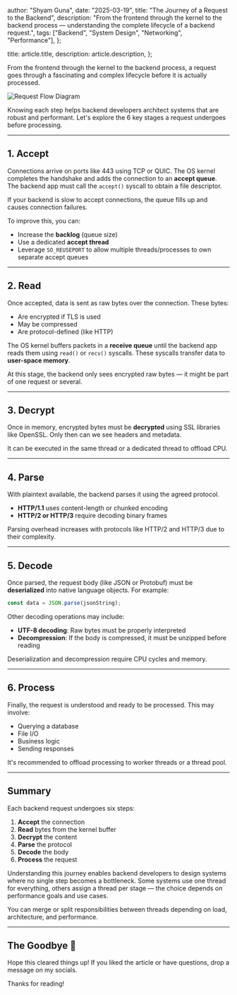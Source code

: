 
  author: "Shyam Guna",
  date: "2025-03-19",
  title: "The Journey of a Request to the Backend",
  description:
    "From the frontend through the kernel to the backend process — understanding the complete lifecycle of a backend request.",
  tags: ["Backend", "System Design", "Networking", "Performance"],
};

  title: article.title,
  description: article.description,
};


From the frontend through the kernel to the backend process, a request goes through a fascinating and complex lifecycle before it is actually processed.

<img src={demo.src} alt="Request Flow Diagram" />

Knowing each step helps backend developers architect systems that are robust and performant. Let's explore the 6 key stages a request undergoes before processing.

---

## 1. Accept

Connections arrive on ports like 443 using TCP or QUIC. The OS kernel completes the handshake and adds the connection to an **accept queue**. The backend app must call the `accept()` syscall to obtain a file descriptor.

<Callout type="warning" title="Potential bottleneck">
  If your backend is slow to accept connections, the queue fills up and causes
  connection failures.
</Callout>

To improve this, you can:

- Increase the **backlog** (queue size)
- Use a dedicated **accept thread**
- Leverage `SO_REUSEPORT` to allow multiple threads/processes to own separate accept queues

---

## 2. Read

Once accepted, data is sent as raw bytes over the connection. These bytes:

- Are encrypted if TLS is used
- May be compressed
- Are protocol-defined (like HTTP)

The OS kernel buffers packets in a **receive queue** until the backend app reads them using `read()` or `recv()` syscalls. These syscalls transfer data to **user-space memory**.

<Callout type="info" title="No full request yet">
  At this stage, the backend only sees encrypted raw bytes — it might be part of
  one request or several.
</Callout>

---

## 3. Decrypt

Once in memory, encrypted bytes must be **decrypted** using SSL libraries like OpenSSL. Only then can we see headers and metadata.

<Callout type="warning" title="Decryption is CPU-intensive">
  It can be executed in the same thread or a dedicated thread to offload CPU.
</Callout>

---

## 4. Parse

With plaintext available, the backend parses it using the agreed protocol.

- **HTTP/1.1** uses content-length or chunked encoding
- **HTTP/2 or HTTP/3** require decoding binary frames

<Callout type="info" title="Parsing costs CPU">
  Parsing overhead increases with protocols like HTTP/2 and HTTP/3 due to their
  complexity.
</Callout>

---

## 5. Decode

Once parsed, the request body (like JSON or Protobuf) must be **deserialized** into native language objects. For example:

```js
const data = JSON.parse(jsonString);
```

Other decoding operations may include:

- **UTF-8 decoding**: Raw bytes must be properly interpreted
- **Decompression**: If the body is compressed, it must be unzipped before reading

<Callout type="tip" title="Not a free operation">
  Deserialization and decompression require CPU cycles and memory.
</Callout>

---

## 6. Process

Finally, the request is understood and ready to be processed. This may involve:

- Querying a database
- File I/O
- Business logic
- Sending responses

<Callout type="info" title="Use worker pools">
  It's recommended to offload processing to worker threads or a thread pool.
</Callout>

---

## Summary

Each backend request undergoes six steps:

1. **Accept** the connection
2. **Read** bytes from the kernel buffer
3. **Decrypt** the content
4. **Parse** the protocol
5. **Decode** the body
6. **Process** the request

Understanding this journey enables backend developers to design systems where no single step becomes a bottleneck. Some systems use one thread for everything, others assign a thread per stage — the choice depends on performance goals and use cases.

<Callout type="tip" title="Design for flexibility">
  You can merge or split responsibilities between threads depending on load,
  architecture, and performance.
</Callout>

---

## The Goodbye 👋

Hope this cleared things up! If you liked the article or have questions, drop a message on my socials.

Thanks for reading!
